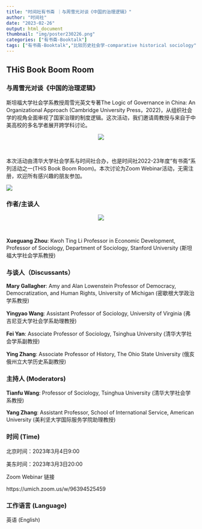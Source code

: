 ```yaml
---
title: "时间社有书斋 ｜与周雪光对谈《中国的治理逻辑》"
author: "时间社"
date: "2023-02-26"
output: html_document
thumbnail: "img/poster230226.png"
categories: ["有书斋-Booktalk"]
tags: ["有书斋-Booktalk","比较历史社会学-comparative historical sociology"]
---
```

## THiS Book Boom Room

### 与周雪光对谈《中国的治理逻辑》



斯坦福大学社会学系教授周雪光英文专著The Logic of Governance in China: An Organizational Approach (Cambridge University Press，2022)，从组织社会学的视角全面审视了国家治理的制度逻辑。这次活动，我们邀请周教授与来自于中美高校的多名学者展开跨学科讨论。

<center>
![](/img/LGC.png)
</center>
<br>

本次活动由清华大学社会学系与时间社合办，也是时间社2022-23年度“有书斋“系列活动之一(THiS Book Boom Room)。本次讨论为Zoom Webinar活动，无需注册，欢迎所有感兴趣的朋友参加。



![](/img/logo1.png)


### 作者/主谈人

<center>
![](/img/zhouxueguang.png)
</center>
<br>

**Xueguang Zhou**: Kwoh Ting Li Professor in Economic Development, Professor of Sociology, Department of Sociology, Stanford University (斯坦福大学社会学系教授)


### 与谈人（Discussants）

**Mary Gallagher**: Amy and Alan Lowenstein Professor of Democracy, Democratization, and Human Rights, University of Michigan (密歇根大学政治学系教授)

**Yingyao Wang**: Assistant Professor of Sociology, University of Virginia (弗吉尼亚大学社会学系助理教授)

**Fei Yan**: Associate Professor of Sociology, Tsinghua University (清华大学社会学系副教授)

**Ying Zhang**: Associate Professor of History, The Ohio State University (俄亥俄州立大学历史系副教授)

### 主持人 (Moderators)

**Tianfu Wang**: Professor of Sociology, Tsinghua University (清华大学社会学系教授)

**Yang Zhang**: Assistant Professor, School of International Service, American University (美利坚大学国际服务学院助理教授)

### 时间 (Time)

北京时间：2023年3月4日9:00

美东时间：2023年3月3日20:00

Zoom Webinar 链接

https://umich.zoom.us/w/96394525459

### 工作语言 (Language)

英语 (English)


